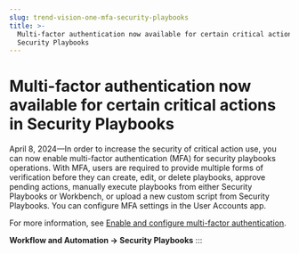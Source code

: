 ```yaml
---
slug: trend-vision-one-mfa-security-playbooks
title: >-
  Multi-factor authentication now available for certain critical actions in
  Security Playbooks
---
```

# Multi-factor authentication now available for certain critical actions in Security Playbooks

April 8, 2024—In order to increase the security of critical action use, you can now enable multi-factor authentication (MFA) for security playbooks operations. With MFA, users are required to provide multiple forms of verification before they can create, edit, or delete playbooks, approve pending actions, manually execute playbooks from either Security Playbooks or Workbench, or upload a new custom script from Security Playbooks. You can configure MFA settings in the User Accounts app.

For more information, see [Enable and configure multi-factor authentication](enable-confige-mfa.mdx).

**Workflow and Automation → Security Playbooks**
:::
